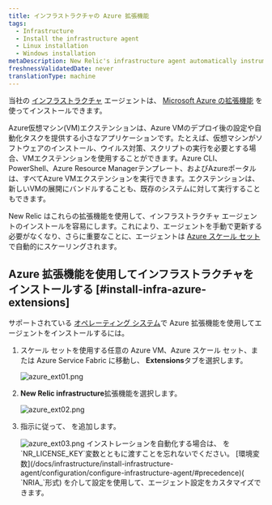 ```yaml
---
title: インフラストラクチャの Azure 拡張機能
tags:
  - Infrastructure
  - Install the infrastructure agent
  - Linux installation
  - Windows installation
metaDescription: New Relic's infrastructure agent automatically instruments Docker to collect container metrics and metadata.
freshnessValidatedDate: never
translationType: machine
---
```


当社の [インフラストラクチャ](/docs/welcome-new-relic-infrastructure) エージェントは、 [Microsoft Azure の拡張機能](https://docs.microsoft.com/en-us/azure/virtual-machines/extensions/overview) を使ってインストールできます。

<CollapserGroup>
  <Collapser id="what-is-extension" title="Azureエクステンションとは？">
    Azure仮想マシン(VM)エクステンションは、Azure VMのデプロイ後の設定や自動化タスクを提供する小さなアプリケーションです。たとえば、仮想マシンがソフトウェアのインストール、ウイルス対策、スクリプトの実行を必要とする場合、VMエクステンションを使用することができます。Azure CLI、PowerShell、Azure Resource Managerテンプレート、およびAzureポータルは、すべてAzure VMエクステンションを実行できます。エクステンションは、新しいVMの展開にバンドルすることも、既存のシステムに対して実行することもできます。
  </Collapser>
</CollapserGroup>

New Relic はこれらの拡張機能を使用して、インフラストラクチャ エージェントのインストールを容易にします。これにより、エージェントを手動で更新する必要がなくなり、さらに重要なことに、エージェントは [Azure スケール セット](https://docs.microsoft.com/en-us/azure/virtual-machine-scale-sets/overview)で自動的にスケーリングされます。

## Azure 拡張機能を使用してインフラストラクチャをインストールする [#install-infra-azure-extensions]

サポートされている [オペレーティング システム](/docs/infrastructure/install-infrastructure-agent/get-started/requirements-infrastructure-agent/)で Azure 拡張機能を使用してエージェントをインストールするには。

1. スケール セットを使用する任意の Azure VM、Azure スケール セット、または Azure Service Fabric に移動し、 <DNT>**Extensions**</DNT>タブを選択します。

   <img title="azure_ext01.png" alt="azure_ext01.png" src="/images/infrastructure_screenshot-crop_azure-extensions-tab.webp" />

2. <DNT>**New Relic infrastructure**</DNT>拡張機能を選択します。

   <img title="azure_ext02.png" alt="azure_ext02.png" src="/images/infrastructure_screenshot-crop_azure-nr-infrastructure-extension.webp" />

3. 指示に従って、 <InlinePopover type="licenseKey" />を追加します。

   <img title="azure_ext03.png" alt="azure_ext03.png" src="/images/infrastructure_screenshot-crop_azure-nr-license-key.webp" />

   <Callout variant="tip">
     インストレーションを自動化する場合は、 <InlinePopover type="licenseKey" />を`NR_LICENSE_KEY`変数とともに渡すことを忘れないでください。 [環境変数](/docs/infrastructure/install-infrastructure-agent/configuration/configure-infrastructure-agent/#precedence)( `NRIA_`形式) を介して設定を使用して、エージェント設定をカスタマイズできます。
   </Callout>

<InstallFeedback />
